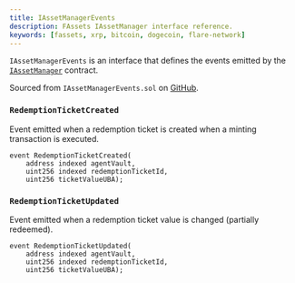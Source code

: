 ```yaml
---
title: IAssetManagerEvents
description: FAssets IAssetManager interface reference.
keywords: [fassets, xrp, bitcoin, dogecoin, flare-network]
---
```


`IAssetManagerEvents` is an interface that defines the events emitted by the [`IAssetManager`](/fassets/reference/IAssetManager) contract.

Sourced from `IAssetManagerEvents.sol` on [GitHub](https://github.com/flare-labs-ltd/fassets/blob/main/contracts/userInterfaces/IAssetManagerEvents.sol).

### `RedemptionTicketCreated`

Event emitted when a redemption ticket is created when a minting transaction is executed.

```solidity
event RedemptionTicketCreated(
    address indexed agentVault,
    uint256 indexed redemptionTicketId,
    uint256 ticketValueUBA);
```

### `RedemptionTicketUpdated`

Event emitted when a redemption ticket value is changed (partially redeemed).

```solidity
event RedemptionTicketUpdated(
    address indexed agentVault,
    uint256 indexed redemptionTicketId,
    uint256 ticketValueUBA);
```
